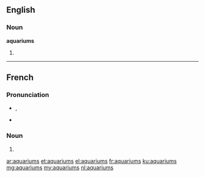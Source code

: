 ==English==

===Noun===
'''aquariums'''

# {{plural of|aquarium}}

----

==French==

===Pronunciation===

* {{IPA|lang=fr|/a.kwa.ʁjɔm/}}, {{X-SAMPA|/a.kwa.RjOm/}}
* {{homophones|lang=fr|aquarium}}

===Noun===
{{head|fr|plural}} {{m-p}}

# {{plural of|aquarium|lang=fr}}

[[ar:aquariums]]
[[et:aquariums]]
[[el:aquariums]]
[[fr:aquariums]]
[[ku:aquariums]]
[[mg:aquariums]]
[[my:aquariums]]
[[nl:aquariums]]